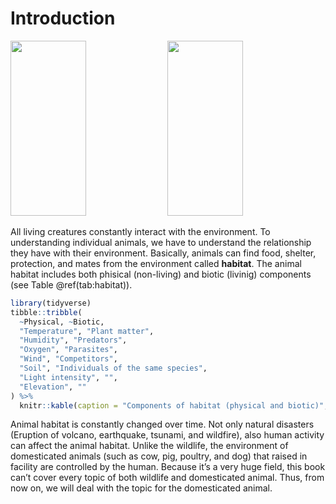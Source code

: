 # Introduction {#intro}

![](figures/polar.jpeg){width=49% height=280px}
![](figures/tropical.jpeg){width=49% height=280px}

All living creatures constantly interact with the environment. To understanding individual animals, we have to understand the relationship they have with their environment. Basically, animals can find food, shelter, protection, and mates from the environment called **habitat**. The animal habitat includes both phisical (non-living) and biotic (livinig) components (see Table \@ref(tab:habitat)).      

```r
library(tidyverse)
tibble::tribble(
  ~Physical, ~Biotic,
  "Temperature", "Plant matter",
  "Humidity", "Predators",
  "Oxygen", "Parasites",
  "Wind", "Competitors",
  "Soil", "Individuals of the same species",
  "Light intensity", "",
  "Elevation", ""
) %>%
  knitr::kable(caption = "Components of habitat (physical and biotic)", booktabs = TRUE)
```

Animal habitat is constantly changed over time. Not only natural disasters (Eruption of volcano, earthquake, tsunami, and wildfire), also human activity can affect the animal habitat. Unlike the wildlife, the environment of domesticated animals (such as cow, pig, poultry, and dog) that raised in facility are controlled by the human. Because it's a very huge field, this book can't cover every topic of both wildlife and domesticated animal. Thus, from now on, we will deal with the topic for the domesticated animal.

